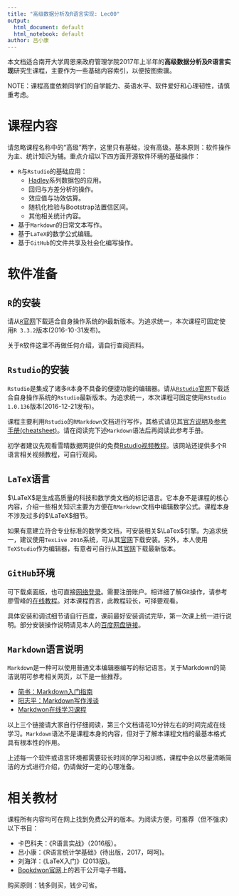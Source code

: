 ---
title: "高级数据分析及R语言实现: Lec00"
output:
  html_document: default
  html_notebook: default
author: 吕小康
---

本文档适合南开大学周恩来政府管理学院2017年上半年的**高级数据分析及R语言实现**研究生课程，主要作为一些基础内容索引，以便按图索骥。

NOTE：课程高度依赖同学们的自学能力、英语水平、软件爱好和心理韧性，请慎重考虑。

# 课程内容

请忽略课程名称中的“高级”两字，这里只有基础，没有高级。基本原则：软件操作为主、统计知识为辅。重点介绍以下四方面开源软件环境的基础操作：

* `R`与`Rstudio`的基础应用：
    - [Hadley](http://hadley.nz/)系列数据包的应用。
    - 回归与方差分析的操作。
    - 效应值与功效估算。
    - 随机化检验与Bootstrap法置信区间。
    - 其他相关统计内容。
* 基于`Markdown`的日常文本写作。
* 基于`LaTeX`的数学公式编辑。
* 基于`GitHub`的文件共享及社会化编写操作。

# 软件准备

## `R`的安装

请从[`R`官网](https://www.r-project.org/)下载适合自身操作系统的`R`最新版本。为追求统一，本次课程可固定使用`R 3.3.2`版本(2016-10-31发布)。

关于`R`软件这里不再做任何介绍，请自行查阅资料。

## `Rstudio`的安装

`Rstudio`是集成了诸多`R`本身不具备的便捷功能的编辑器。请从[`Rstudio`官网](https://www.rstudio.com/)下载适合自身操作系统的`Rstudio`最新版本。为追求统一，本次课程可固定使用`RStudio 1.0.136`版本(2016-12-21发布)。

课程主要利用`Rstudio`的`RMarkdown`文档进行写作，其格式请见其[官方说明](http://rmarkdown.rstudio.com/)及[参考手册(cheatsheet)](https://www.rstudio.com/wp-content/uploads/2016/03/rmarkdown-cheatsheet-2.0.pdf)。请在阅读完下述`Markdown`语法后再阅读此参考手册。

初学者建议先观看雪晴数据网提供的免费[Rstudio视频教程](http://www.xueqing.tv/cms/article/96)。该网站还提供多个R语言相关视频教程，可自行观阅。

## `LaTeX`语言

$\LaTeX$是生成高质量的科技和数学类文档的标记语言。它本身不是课程的核心内容，介绍一些相关知识主要为方便在`RMarkdown`文档中编辑数学公式。课程本身不涉及过多的$\LaTeX$细节。

如果有意建立符合专业标准的数学类文档，可安装相关$\LaTex$引擎。为追求统一，建议使用`TexLive 2016`系统，可从其[官网](http://tug.org/texlive/)下载安装。另外，本人使用`TeXStudio`作为编辑器，有意者可自行从其[官网](http://texstudio.sourceforge.net/)下载最新版本。

## `GitHub`环境

可下载桌面版，也可直接[网络登录](https://github.com/)。需要注册账户。相详细了解Git操作，请参考廖雪峰的[在线教程](http://www.liaoxuefeng.com/wiki/0013739516305929606dd18361248578c67b8067c8c017b000)。对本课程而言，此教程较长，可择要观看。

具体安装和调试细节请自行百度，课前最好安装调试完毕，第一次课上统一进行说明。部分安装操作说明请见本人的[百度网盘链接](http://pan.baidu.com/s/1pLm8Rwf)。


## `Markdown`语言说明

`Markdown`是一种可以使用普通文本编辑器编写的标记语言。关于Markdown的简洁说明可参考相关网页，以下是一些推荐。
  
  * [简书：Markdown入门指南](http://www.jianshu.com/p/1e402922ee32/)
  * [阳志平：Markdown写作浅谈](http://www.yangzhiping.com/tech/r-markdown-knitr.html)
  * [Markdwon在线学习课程](http://www.markdowntutorial.com/)
  
以上三个链接请大家自行仔细阅读，第三个文档请花10分钟左右的时间完成在线学习。`Markdown`语法不是课程本身的内容，但对于了解本课程文档的最基本格式具有根本性的作用。

上述每一个软件或语言环境都需要较长时间的学习和训练，课程中会以尽量清晰简洁的方式进行介绍，仍请做好一定的心理准备。

# 相关教材

课程所有内容均可在网上找到免费公开的版本。为阅读方便，可推荐（但不强求）以下书目：

  * 卡巴科夫：《R语言实战》（2016版）。 
  * 吕小康：《R语言统计学基础》(待出版，2017，呵呵)。
  * 刘海洋：《LaTeX入门》(2013版)。
  * [Bookdwon官网](https://bookdown.org/)上的若干公开电子书籍。
  
购买原则：钱多则买，钱少可省。







